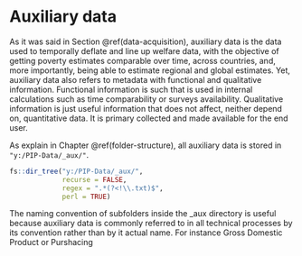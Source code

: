 # Auxiliary data

As it was said in Section \@ref(data-acquisition), auxiliary data is the data
used to temporally deflate and line up welfare data, with the objective of
getting poverty estimates comparable over time, across countries, and, more
importantly, being able to estimate regional and global estimates. Yet,
auxiliary data also refers to metadata with functional and qualitative
information. Functional information is such that is used in internal
calculations such as time comparability or surveys availability. Qualitative
information is just useful information that does not affect, neither depend on,
quantitative data. It is primary collected and made available for the end user.

As explain in Chapter \@ref(folder-structure), all auxiliary data is stored in
`"y:/PIP-Data/_aux/"`.

```r
fs::dir_tree("y:/PIP-Data/_aux/", 
             recurse = FALSE, 
             regex = ".*(?<!\\.txt)$", 
             perl = TRUE)
```

The naming convention of subfolders inside the \_aux directory is useful because
auxiliary data is commonly referred to in all technical processes by its
convention rather than by it actual name. For instance Gross Domestic Product or
Purshacing

